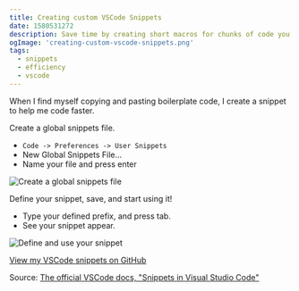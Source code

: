 ```yaml
---
title: Creating custom VSCode Snippets
date: 1580531272
description: Save time by creating short macros for chunks of code you find yourself repeatedly writing.
ogImage: 'creating-custom-vscode-snippets.png'
tags:
  - snippets
  - efficiency
  - vscode
---
```


When I find myself copying and pasting boilerplate code, I create a snippet to help me code faster.

Create a global snippets file. 

- `Code -> Preferences -> User Snippets`
- New Global Snippets File...
- Name your file and press enter

![Create a global snippets file](/images/posts/customSnippets/custom-vscode-snippets-1.gif)

Define your snippet, save, and start using it!

- Type your defined prefix, and press tab.
- See your snippet appear.

![Define and use your snippet](/images/posts/customSnippets/custom-vscode-snippets-2.gif)

[View my VSCode snippets on GitHub](https://github.com/RyanWarner/vscode-snippets/blob/master/Global.code-snippets)

Source: [The official VSCode docs, "Snippets in Visual Studio Code"](https://code.visualstudio.com/docs/editor/userdefinedsnippets)
